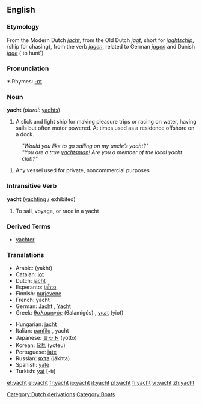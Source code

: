 ==English==
=== Etymology ===
From the Modern Dutch ''[[jacht]]'', from the Old Dutch ''jagt'', short for ''[[jaghtschip]]'', (ship for chasing), from the verb ''[[jagen]]'', related to German ''[[jagen]]'' and Danish ''[[jage]]'' ('to hunt').

===Pronunciation===
*:Rhymes: [[Rhymes:English:-ɒt|-ɒt]]

===Noun===
'''yacht''' (''plural:'' [[yachts]])

#A slick and light ship for making pleasure trips or racing on water, having sails but often motor powered. At times used as a residence offshore on a dock. 
:'' "Would you like to go sailing on my uncle’s yacht?" ''
:'' "You are a true [[yachtsman]]! Are you a member of the local yacht club?" ''
# Any vessel used for private, noncommercial purposes

===Intransitive Verb===
'''yacht''' ([[yachting]] / exhibited)
# To sail, voyage, or race in a yacht

===Derived Terms===
* [[yachter]]

=== Translations ===
{{top}}
*Arabic: {{ARchar|[[يخت]]}} (yakht)
*Catalan: [[iot]] {{m}}
*Dutch: [[jacht]] {{n}}
*Esperanto: [[jaĥto]]
*Finnish: [[purjevene]]
*French: yacht {{m}}
*German: [[Jacht]] {{f}}, [[Yacht]] {{f}}
*Greek: [[θαλαμηγός]] (θalamigós) {{f}}, [[γιωτ]] (yiot) {{n}}
{{mid}}
*Hungarian: [[jacht]]
*Italian: [[panfilo]] {{m}}, yacht {{m}}
*Japanese: [[ヨット]] (yótto)
*Korean: [[요트]] (yoteu)
*Portuguese: [[iate]] {{m}}
*Russian: [[яхта]] (jákhta) {{f}}
*Spanish: [[yate]] {{m}}
*Turkish: [[yat]] [-tı]
{{bottom}}

[[Category:Dutch derivations]]
[[Category:Boats]]

[[et:yacht]]
[[el:yacht]]
[[fr:yacht]]
[[io:yacht]]
[[it:yacht]]
[[pl:yacht]]
[[fi:yacht]]
[[vi:yacht]]
[[zh:yacht]]